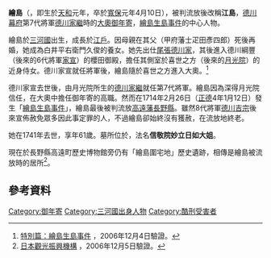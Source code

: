 {{japanese|japanese=絵島|kana=えじま|romaji=Ejima|舊寫=繪島}}
'''繪島'''（{{bd|1681年||1741年|5月24日}}，即生於[[天和_(日本)|天和]]元年，卒於[[寬保|寬保]]元年4月10日），被判流放後改稱'''江島'''，[[德川幕府|德川幕府]]第7代將軍[[德川家繼|德川家繼]]時的[[大奧|大奧]][[御年寄|御年寄]]，[[繪島生島事件|繪島生島事件]]的中心人物。

繪島於[[三河國|三河國]]出生，成長於[[江戶|江戶]]。因母親在其父（甲府藩士疋田彥四郎）死後再婚，她成為白井平右衛門久俊的養女。她先出仕[[尾張德川家|尾張德川家]]，其後進入德川綱豐（後來的6代將軍[[德川家宣|家宣]]）的櫻田御殿，擔任其側室於喜世之方（後來的[[月光院|月光院]]）的近身侍女。德川家宣就任將軍後，繪島隨於喜世之方進入大奧。<ref>[http://www.mynaoe.com/oh-oku/next/his42.htm 特別篇：繪島生島事件] {{webarchive|url=https://web.archive.org/web/20070311021246/http://www.mynaoe.com/oh-oku/next/his42.htm |date=2007-03-11 }}，2006年12月4日驗證。</ref>

德川家宣去世後，由月光院所生的[[德川家繼|德川家繼]]就任第7代將軍。繪島因為深得月光院信任，在大奧中擔任御年寄的高職。然而在1714年2月26日（[[正德_(日本)|正德]]4年1月12日）發生「[[江島生島事件|繪島生島事件]]」，繪島最後被判流放[[高遠藩|高遠藩]][[長野縣|長野縣]]。雖然8代將軍[[德川吉宗|德川吉宗]]後來宣佈赦免眾多因此事定罪的人，不過繪島卻始終沒有獲赦，在流放地終老。

她在1741年去世，享年61歲。墓所位於{{tsl|ja|蓮華寺 (伊那市)|蓮華寺 (伊那市)}}，法名'''信敬院妙立日如大姐'''。

現在於長野縣高遠町歷史博物館旁仍有「繪島圍宅地」歷史遺跡，相傳是繪島被流放時的居所<ref>[http://www.jnto.go.jp/chc/RI/chubu/nagano/takatou/takatou.html 日本觀光振興機構] {{Wayback|url=http://www.jnto.go.jp/chc/RI/chubu/nagano/takatou/takatou.html |date=20070107064401 }}，2006年12月5日驗證。</ref>。

==參考資料==
<references />

{{DEFAULTSORT:Ejima}}
[[Category:御年寄|Category:御年寄]]
[[Category:三河國出身人物|Category:三河國出身人物]]
[[Category:酷刑受害者|Category:酷刑受害者]]